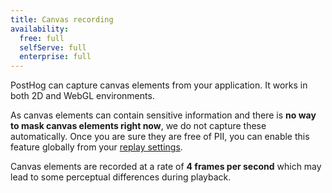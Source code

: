 ```yaml
---
title: Canvas recording
availability:
  free: full
  selfServe: full
  enterprise: full
---
```



PostHog can capture canvas elements from your application. It works in both 2D and WebGL environments. 

As canvas elements can contain sensitive information and there is **no way to mask canvas elements right now**, we do not capture these automatically. Once you are sure they are free of PII, you can enable this feature globally from your [replay settings](https://us.posthog.com/settings/project-replay#replay).

Canvas elements are recorded at a rate of **4 frames per second** which may lead to some perceptual differences during playback.

<ProductScreenshot
    imageLight={ImgReplayCanvasLight} 
    alt="Enable canvas recording in your PostHog" 
    classes="rounded"
/>
